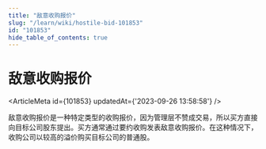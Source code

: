 ```yaml
---
title: "敌意收购报价"
slug: "/learn/wiki/hostile-bid-101853"
id: "101853"
hide_table_of_contents: true
---
```



# 敌意收购报价

<ArticleMeta id={101853} updatedAt={'2023-09-26 13:58:58'} />
<div className='border-solid border-b border-t-0 my-4 border-[var(--ifm-color-gray-300)]' />

敌意收购报价是一种特定类型的收购报价，因为管理层不赞成交易，所以买方直接向目标公司股东提出。买方通常通过要约收购发表敌意收购报价。在这种情况下，收购公司以较高的溢价购买目标公司的普通股。
